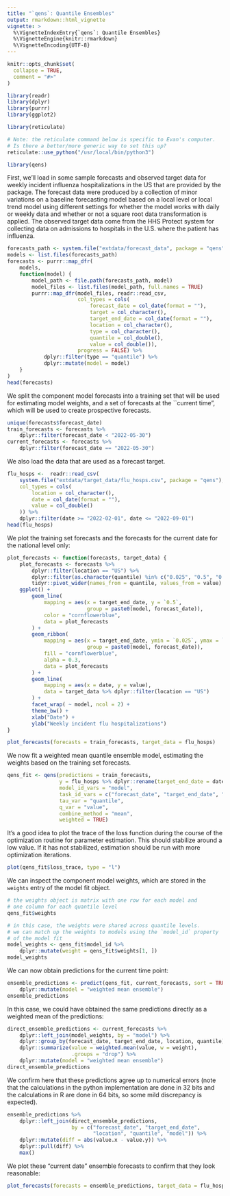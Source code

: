 ```yaml
---
title: "`qens`: Quantile Ensembles"
output: rmarkdown::html_vignette
vignette: >
  %\VignetteIndexEntry{`qens`: Quantile Ensembles}
  %\VignetteEngine{knitr::rmarkdown}
  %\VignetteEncoding{UTF-8}
---
```


```r
knitr::opts_chunk$set(
  collapse = TRUE,
  comment = "#>"
)
```

```r
library(readr)
library(dplyr)
library(purrr)
library(ggplot2)

library(reticulate)

# Note: the reticulate command below is specific to Evan's computer.
# Is there a better/more generic way to set this up?
reticulate::use_python("/usr/local/bin/python3")

library(qens)
```

First, we'll load in some sample forecasts and observed target data for weekly incident influenza hospitalizations in the US that are provided by the package. The forecast data were produced by a collection of minor variations on a baseline forecasting model based on a local level or local trend model using different settings for whether the model works with daily or weekly data and whether or not a square root data transformation is applied. The observed target data come from the HHS Protect system for collecting data on admissions to hospitals in the U.S. where the patient has influenza.

```r
forecasts_path <- system.file("extdata/forecast_data", package = "qens")
models <- list.files(forecasts_path)
forecasts <- purrr::map_dfr(
    models,
    function(model) {
        model_path <- file.path(forecasts_path, model)
        model_files <- list.files(model_path, full.names = TRUE)
        purrr::map_dfr(model_files, readr::read_csv,
                       col_types = cols(
                           forecast_date = col_date(format = ""),
                           target = col_character(),
                           target_end_date = col_date(format = ""),
                           location = col_character(),
                           type = col_character(),
                           quantile = col_double(),
                           value = col_double()),
                       progress = FALSE) %>%
            dplyr::filter(type == "quantile") %>%
            dplyr::mutate(model = model)
    }
)
head(forecasts)
```

We split the component model forecasts into a training set that will be used for estimating model weights, and a set of forecasts at the ``current time", which will be used to create prospective forecasts.

```r
unique(forecasts$forecast_date)
train_forecasts <- forecasts %>%
    dplyr::filter(forecast_date < "2022-05-30")
current_forecasts <- forecasts %>%
    dplyr::filter(forecast_date == "2022-05-30")
```

We also load the data that are used as a forecast target.

```r
flu_hosps <-  readr::read_csv(
    system.file("extdata/target_data/flu_hosps.csv", package = "qens"),
    col_types = cols(
        location = col_character(),
        date = col_date(format = ""),
        value = col_double()
    )) %>%
    dplyr::filter(date >= "2022-02-01", date <= "2022-09-01")
head(flu_hosps)
```

We plot the training set forecasts and the forecasts for the current date for the national level only:
```r
plot_forecasts <- function(forecasts, target_data) {
    plot_forecasts <- forecasts %>%
        dplyr::filter(location == "US") %>%
        dplyr::filter(as.character(quantile) %in% c("0.025", "0.5", "0.975")) %>%
        tidyr::pivot_wider(names_from = quantile, values_from = value)
    ggplot() +
        geom_line(
            mapping = aes(x = target_end_date, y = `0.5`,
                          group = paste0(model, forecast_date)),
            color = "cornflowerblue",
            data = plot_forecasts
        ) +
        geom_ribbon(
            mapping = aes(x = target_end_date, ymin = `0.025`, ymax = `0.975`,
                          group = paste0(model, forecast_date)),
            fill = "cornflowerblue",
            alpha = 0.3,
            data = plot_forecasts
        ) +
        geom_line(
            mapping = aes(x = date, y = value),
            data = target_data %>% dplyr::filter(location == "US")
        ) +
        facet_wrap( ~ model, ncol = 2) +
        theme_bw() +
        xlab("Date") +
        ylab("Weekly incident flu hospitalizations")
}

plot_forecasts(forecasts = train_forecasts, target_data = flu_hosps)
```

We now fit a weighted mean quantile ensemble model, estimating the weights based on the training set forecasts.

```r
qens_fit <- qens(predictions = train_forecasts,
                 y = flu_hosps %>% dplyr::rename(target_end_date = date),
                 model_id_vars = "model",
                 task_id_vars = c("forecast_date", "target_end_date", "location"),
                 tau_var = "quantile",
                 q_var = "value",
                 combine_method = "mean",
                 weighted = TRUE)
```

It's a good idea to plot the trace of the loss function during the course of the optimization routine for parameter estimation. This should stabilize around a low value. If it has not stabilized, estimation should be run with more optimization iterations.
```r
plot(qens_fit$loss_trace, type = "l")
```

We can inspect the component model weights, which are stored in the `weights` entry of the model fit object.
```r
# the weights object is matrix with one row for each model and
# one column for each quantile level
qens_fit$weights

# in this case, the weights were shared across quantile levels.
# we can match up the weights to models using the `model_id` property
# of the model fit
model_weights <- qens_fit$model_id %>%
    dplyr::mutate(weight = qens_fit$weights[1, ])
model_weights
```

We can now obtain predictions for the current time point:
```r
ensemble_predictions <- predict(qens_fit, current_forecasts, sort = TRUE) %>%
    dplyr::mutate(model = "weighted mean ensemble")
ensemble_predictions
```

In this case, we could have obtained the same predictions directly as a weighted mean of the predictions:
```r
direct_ensemble_predictions <- current_forecasts %>%
    dplyr::left_join(model_weights, by = "model") %>%
    dplyr::group_by(forecast_date, target_end_date, location, quantile) %>%
    dplyr::summarize(value = weighted.mean(value, w = weight),
                     .groups = "drop") %>%
    dplyr::mutate(model = "weighted mean ensemble")
direct_ensemble_predictions
```

We confirm here that these predictions agree up to numerical errors (note that the calculations in the python implementation are done in 32 bits and the calculations in R are done in 64 bits, so some mild discrepancy is expected).
```r
ensemble_predictions %>%
    dplyr::left_join(direct_ensemble_predictions,
                     by = c("forecast_date", "target_end_date",
                            "location", "quantile", "model")) %>%
    dplyr::mutate(diff = abs(value.x - value.y)) %>%
    dplyr::pull(diff) %>%
    max()
```

We plot these "current date" ensemble forecasts to confirm that they look reasonable:

```r
plot_forecasts(forecasts = ensemble_predictions, target_data = flu_hosps)
```
